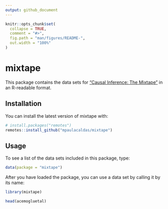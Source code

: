 ```yaml
---
output: github_document
---
```


<!-- README.md is generated from README.Rmd. Please edit that file -->

```r
knitr::opts_chunk$set(
  collapse = TRUE,
  comment = "#>",
  fig.path = "man/figures/README-",
  out.width = "100%"
)
```
# mixtape

<!-- badges: start -->
<!-- badges: end -->

This package contains the data sets for ["Causal Inference: The Mixtape"](http://scunning.com/mixtape.html) in an R-readable format.

## Installation

You can install the latest version of mixtape with:

``` r
# install.packages("remotes")
remotes::install_github("mpaulacaldas/mixtape")
```

## Usage

To see a list of the data sets included in this package, type:

```r
data(package = "mixtape")
```

After you have loaded the package, you can use a data set by calling it by its name:

```r
library(mixtape)

head(acemogluetal)
```


